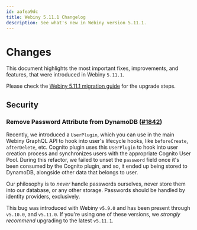```yaml
---
id: aafea9dc
title: Webiny 5.11.1 Changelog
description: See what's new in Webiny version 5.11.1.
---
```



# Changes

This document highlights the most important fixes, improvements, and features, that were introduced in Webiny `5.11.1`.

<Alert type="info" title="How To Upgrade?">

Please check the [Webiny 5.11.1 migration guide](/docs/{version}/release-notes/5.11.1/upgrade-guide) for the upgrade steps.

</Alert>

## Security

### Remove Password Attribute from DynamoDB ([#1842](https://github.com/webiny/webiny-js/pull/1842))

Recently, we introduced a `UserPlugin`, which you can use in the main Webiny GraphQL API to hook into user's lifecycle hooks, like `beforeCreate`, `afterDelete`, etc. Cognito plugin uses this `UserPlugin` to hook into user creation process and synchronizes users with the appropriate Cognito User Pool. During this refactor, we failed to unset the `password` field once it's been consumed by the Cognito plugin, and so, it ended up being stored to DynamoDB, alongside other data that belongs to user.

Our philosophy is to _never_ handle passwords ourselves, never store them into our database, or any other storage. Passwords should be handled by identity providers, exclusively.

This bug was introduced with Webiny `v5.9.0` and has been present through `v5.10.0`, and `v5.11.0`. If you're using one of these versions, we _strongly recommend_ upgrading to the latest `v5.11.1`.
